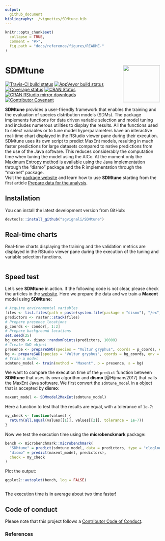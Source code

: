 ```yaml
---
output:
  github_document
bibliography: ./vignettes/SDMtune.bib
---
```


<!-- README.md is generated from README.Rmd. Please edit that file -->

```r
knitr::opts_chunk$set(
  collapse = TRUE,
  comment = "#>",
  fig.path = "docs/reference/figures/README-"
)
```

# SDMtune <img src="man/figures/logo.svg" align="right" alt="" width="120" />

[![Travis-CI build status](https://travis-ci.org/ConsBiol-unibern/SDMtune.svg?branch=master)](https://travis-ci.org/ConsBiol-unibern/SDMtune)
[![AppVeyor build status](https://ci.appveyor.com/api/projects/status/github/sgvignali/SDMtune?branch=master&svg=true)](https://ci.appveyor.com/project/sgvignali/SDMtune)
[![Coverage status](https://codecov.io/gh/sgvignali/SDMtune/branch/master/graph/badge.svg)](https://codecov.io/github/sgvignali/SDMtune?branch=master)
[![CRAN Status](https://www.r-pkg.org/badges/version/SDMtune)](https://cran.r-project.org/package=SDMtune)
[![CRAN RStudio mirror downloads](http://cranlogs.r-pkg.org/badges/grand-total/SDMtune)](http://www.r-pkg.org/pkg/SDMtune)
[![Contributor Covenant](https://img.shields.io/badge/Contributor%20Covenant-v1.4%20adopted-ff69b4.svg)](.github/CODE_OF_CONDUCT.md)

**SDMtune** provides a user-friendly framework that enables the training and the evaluation of species distribution models (SDMs). The package implements functions for data driven variable selection and model tuning and includes numerous utilities to display the results. All the functions used to select variables or to tune model hyperparameters have an interactive real-time chart displayed in the RStudio viewer pane during their execution. SDMtune uses its own script to predict MaxEnt models, resulting in much faster predictions for large datasets compared to native predictions from the use of the Java software. This reduces considerably the computation time when tuning the model using the AICc. At the moment only the Maximum Entropy method is available using the Java implementation through the “dismo” package and the R implementation through the “maxnet” package.  
Visit the [package website](https://consbiol-unibern.github.io/SDMtune/) and learn how to use **SDMtune** starting from the first article [Prepare data for the analysis](https://consbiol-unibern.github.io/SDMtune/articles/articles/prepare_data.html).

## Installation

You can install the latest development version from GitHub:

```r
devtools::install_github("sgvignali/SDMtune")
```

## Real-time charts

Real-time charts displaying the training and the validation metrics are displayed in the RStudio viewer pane during the execution of the tuning and variable selection functions.

<div style="text-align: center"><img src="man/figures/realtime-chart.gif" alt="" /></div>

## Speed test

Let's see **SDMtune** in action. If the following code is not clear, please check the articles in the [website](https://consbiol-unibern.github.io/SDMtune/). Here we prepare the data and we train a **Maxent** model using **SDMtune**:
<!-- The next code is not evaluated because MaxEnt jar file is bundled in the package and Travis will not execute it! --> 
<!-- the plot is saved as an image in the man/figures forlder --> 
```r
# Acquire environmental variables
files <- list.files(path = paste(system.file(package = "dismo"), "/ex", sep = ""), pattern = "grd", full.names = TRUE)
predictors <- raster::stack(files)
# Prepare presence locations
p_coords <- condor[, 1:2]
# Prepare background locations
set.seed(25)
bg_coords <- dismo::randomPoints(predictors, 10000)
# Create SWD object
presence <- prepareSWD(species = "Vultur gryphus", coords = p_coords, env = predictors, categorical = "biome")
bg <- prepareSWD(species = "Vultur gryphus", coords = bg_coords, env = predictors, categorical = "biome")
# Train a model
sdmtune_model <- train(method = "Maxent", p = presence, a = bg)
```

We want to compare the execution time of the `predict` function between **SDMtune** that uses its own algorithm and **dismo** [@Hijmans2017] that calls the MaxEnt Java software. We first convert the `sdmtune_model` in a object that is accepted by **dismo**:
```r
maxent_model <- SDMmodel2MaxEnt(sdmtune_model)
```

Here a function to test that the results are equal, with a tolerance of `1e-7`:
```r
my_check <- function(values) {
  return(all.equal(values[[1]], values[[2]], tolerance = 1e-7))
}
```

Now we test the execution time using the **microbenckmark** package:
```r
bench <- microbenchmark::microbenchmark(
  "SDMtune" = predict(sdmtune_model, data = predictors, type = "cloglog"),
  "dismo" = predict(maxent_model, predictors),
  check = my_check
)
```

Plot the output:
```r
ggplot2::autoplot(bench, log = FALSE)
```
<div style="text-align: center"><img src="man/figures/bench.png" alt="" /></div>

The execution time is in average about two time faster!

## Code of conduct

Please note that this project follows a [Contributor Code of Conduct](.github/CODE_OF_CONDUCT.md).

### References

